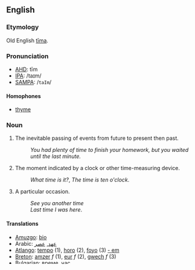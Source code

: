 {{see|Time}}
==English==

{{rank|may|about|its|73|time|only|like|little}}

===Etymology===
Old English [[tima|tīma]].

===Pronunciation===
*[[w:AHD|AHD]]: tīm
*[[w:IPA|IPA]]: /taɪm/
*[[w:SAMPA|SAMPA]]: /<tt>taIm</tt>/

====Homophones====
*[[thyme]]

===Noun===
{{en-noun-reg}}

#The inevitable passing of events from future to present then past.
#:''You had plenty of time to finish your homework, but you waited until the last minute.''
#The moment indicated by a clock or other time-measuring device.
#:''What time is it?'', ''The time is ten o'clock''.
#A particular occasion.
#: ''See you another time''
#: ''Last time I was here''.

====Translations====
{{top}}
*[[Amuzgo]]: [[bio]]
*Arabic: [[عهد]], [[عصر]]
*[[Atlango]]: [[tempo]] (1), [[horo]] (2), [[foyo]] (3) [[ - em ]]
*[[Breton]]: [[amzer]] ''f'' (1), [[eur]] ''f'' (2), [[gwech]] ''f'' (3)
*Bulgarian: [[време]], [[час]]
*[[Catalan]]: [[temps]] ''m''
*Chinese: [[时间]]/[[時間]] (shíjiān)
*[[Czech]]: [[čas]] ''m''
*Dutch: [[tijd]] ''m''
*[[Esperanto]]: [[tempo]] (1), [[horo]] (2), [[fojo]] (3)
*Finnish: [[aika]] (1,2), [[kerta]] (3)
*French: [[temps]] ''m'' (1), [[heure]] ''f'' (2), [[fois]] ''f'' (3)
*[[Frisian]]: [[tiid]]
*German: [[Zeit]] ''f'' (1), [[Uhrzeit]] ''f'' (2), [[Mal]] ''n'' (3)
*Greek: ([[Χρόνος]]-Chronos)
*[[Guaraní]]: [[ára]]
*Hebrew: [[זמן]] ''f''
*Hungarian: [[idő]]
{{mid}}
*[[Ido]]: [[tempo]], [[kloko]], [[okaziono]]
*Indonesian: [[waktu]]
*[[Interlingua]]: [[tempore]]
*Italian: [[tempo]] ''m'', [[volta]]
*Japanese: [[時間]] (じかん, jikan) (amount), [[時]] ([[とき]], toki) (at)
*Korean: [[시간]] [時間] (sigan) (amount), [[때]] (ddae) (at)
*Latin: [[tempus]] ''n'' (1)
*Norwegian: [[tid]]
*[[Novial]]: [[tempe]]
*Polish: [[czas]] ''m''
*Portuguese: [[tempo]] ''m'' (1), [[hora]] ''f'' (2), [[vez]] ''f'' (3)
*Romanian: [[timp]] ''n'', [[vreme]] ''f''
*Russian: [[время]], [[час]]
*Spanish: [[tiempo]] ''m'' (1), [[hora]] (2), [[vez]] ''f'' (3)
*Swedish: [[tid]] ''c'' (1, 2, 3), [[gång]] ''c'' (3)
*[[Tupinambá]]: [['ara]]
*Turkish: [[zaman]]
*[[Volapük]]: [[tim]], [[tüp]]
{{bottom}}

===Verb===
{{en-infl-reg-other-e|tim|e}}
# to measure time, especially using a clock of some kind.
# to choose the time for
#:''The bomb was timed to explode at 9:20 p.m.''
#:''The president's speech was timed badly: It coincided with the superbowl.''

====Translations====
*Esperanto: [[kronometri]], [[registri]] [[la]] [[daŭro]]n [[de]]
*Finnish: [[ottaa aika]], [[kellottaa]]
*German: [[die Zeit nehmen]] (1),[[die Zeit stoppen]] (1), [[die Zeit messen]] (1), [[den Zeitpunkt wählen]] (2), [[timen]] (2)
*Greek: [[χρονομετρώ]]
*[[Interlingua]]: [[chronometrar]]
*Portuguese: [[cronometrar]]
*Vietnamese: [[thoi gian]]

===Anagrams===
*[[item]]
*[[mite]]

===Derived terms===
*[[be lost in the mists of time]]
*[[behind the times]]
*[[in the nick of time]]
*[[the mists of time]]
*[[time-and-motion]]
*[[time-keeper]]
*[[time slot]]
*[[time travel]]
*[[timed]]
*[[timer]]
*[[timing]]

===See also===
*[[century]]
*[[day]]
*[[decade]]
*[[hour]]
*[[minute]]
*[[month]]
*[[second]]
*[[week]]
*[[year]]

[[Category:1000 English basic words]]
[[Category:English homophones]]
[[Category:Time|*]]

==Norwegian==
===Noun===
{{no-noun-m1|tim}}
#[[hour]]

[[ang:Time]]
[[bs:Time]]
[[fr:time]]
[[ko:Time]]
[[io:Time]]
[[it:time]]
[[ja:time]]
[[no:Time]]
[[pl:time]]
[[pt:Time]]
[[fi:time]]
[[sv:time]]